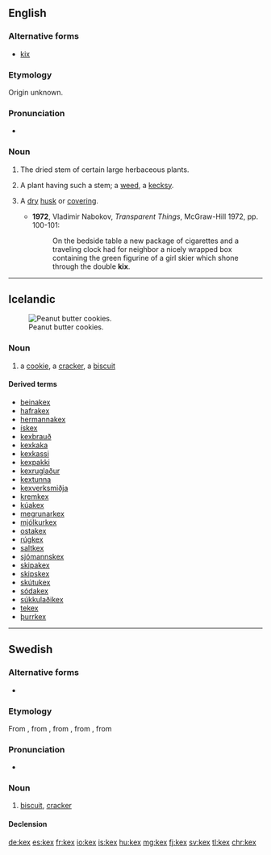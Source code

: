 ==English==

===Alternative forms===
* [[kix]]

===Etymology===
Origin unknown.

===Pronunciation===
* {{a|UK}} {{IPA|/kɛks/|lang=en}}

===Noun===
{{en-noun|kexes}}

# {{context|obsolete|_|or|_|dialectal|lang=en}} The dried stem of certain large herbaceous plants.
# {{context|obsolete|botany|lang=en}} A plant having such a stem; a [[weed]], a [[kecksy]].
# {{context|rare|lang=en}} A [[dry]] [[husk]] or [[covering]].
#* '''1972''', Vladimir Nabokov, ''Transparent Things'', McGraw-Hill 1972, pp. 100-101:
#*: On the bedside table a new package of cigarettes and a traveling clock had for neighbor a nicely wrapped box containing the green figurine of a girl skier which shone through the double '''kix'''.

----

==Icelandic==
[[Image:2006-June-26-Peanut-Butter-Cookies-Cooked.JPG|thumb|right|Peanut butter cookies.]]

===Noun===
{{is-noun|n|kex|kex}}

# a [[cookie]], a [[cracker]], {{qualifier|UK}} a [[biscuit]]

====Derived terms====
* [[beinakex]]
* [[hafrakex]]
* [[hermannakex]]
* [[ískex]]
* [[kexbrauð]]
* [[kexkaka]]
* [[kexkassi]]
* [[kexpakki]]
* [[kexruglaður]]
* [[kextunna]]
* [[kexverksmiðja]]
* [[kremkex]]
* [[kúakex]]
* [[megrunarkex]]
* [[mjólkurkex]]
* [[ostakex]]
* [[rúgkex]]
* [[saltkex]]
* [[sjómannskex]]
* [[skipakex]]
* [[skipskex]]
* [[skútukex]]
* [[sódakex]]
* [[súkkulaðikex]]
* [[tekex]]
* [[þurrkex]]

----

==Swedish==

===Alternative forms===
* {{l|sv|käx}} {{qualifier|dated}}

===Etymology===
From {{etyl|en|sv}} {{term|cakes|lang=en}}, from {{etyl|enm|sv}} {{term|cake|lang=enm}}, from {{etyl|non|sv}} {{term|kaka||lang=non}}, from {{etyl|gem-pro|sv}} {{m|gem-pro|*kakǭ}}, from {{etyl|ine-pro|sv}} {{m|ine-pro|*gog}}

===Pronunciation===
* {{IPA|/kɛks/|/ɕɛks/|lang=sv}}

===Noun===
{{sv-noun|n}}

# [[biscuit]], [[cracker]]

====Declension====
{{sv-infl-noun-n-zero|genitive=}}

[[de:kex]]
[[es:kex]]
[[fr:kex]]
[[io:kex]]
[[is:kex]]
[[hu:kex]]
[[mg:kex]]
[[fj:kex]]
[[sv:kex]]
[[tl:kex]]
[[chr:kex]]
